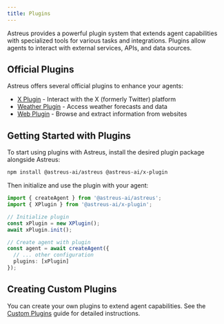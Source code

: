 ```yaml
---
title: Plugins
---
```


Astreus provides a powerful plugin system that extends agent capabilities with specialized tools for various tasks and integrations. Plugins allow agents to interact with external services, APIs, and data sources.

## Official Plugins

Astreus offers several official plugins to enhance your agents:

- [X Plugin](/docs/plugins/x-plugin) - Interact with the X (formerly Twitter) platform
- [Weather Plugin](/docs/plugins/weather-plugin) - Access weather forecasts and data
- [Web Plugin](/docs/plugins/web-plugin) - Browse and extract information from websites

## Getting Started with Plugins

To start using plugins with Astreus, install the desired plugin package alongside Astreus:

```bash
npm install @astreus-ai/astreus @astreus-ai/x-plugin
```

Then initialize and use the plugin with your agent:

```typescript
import { createAgent } from '@astreus-ai/astreus';
import { XPlugin } from '@astreus-ai/x-plugin';

// Initialize plugin
const xPlugin = new XPlugin();
await xPlugin.init();

// Create agent with plugin
const agent = await createAgent({
  // ... other configuration
  plugins: [xPlugin]
});
```

## Creating Custom Plugins

You can create your own plugins to extend agent capabilities. See the [Custom Plugins](/docs/guides/custom-plugins) guide for detailed instructions. 